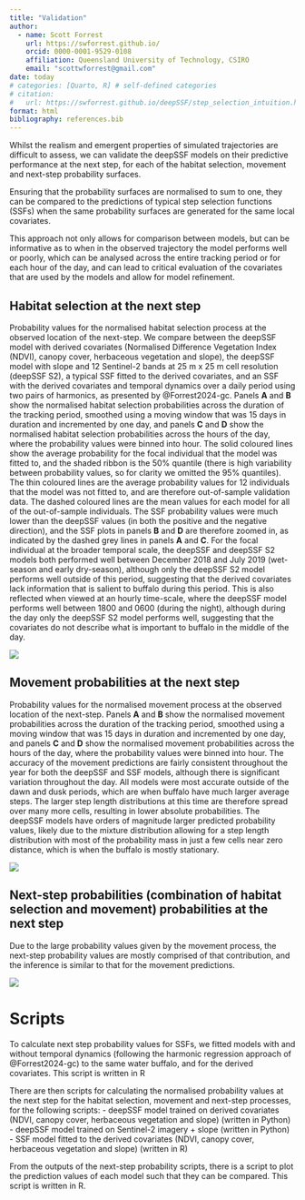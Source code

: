 ```yaml
---
title: "Validation"
author:
  - name: Scott Forrest
    url: https://swforrest.github.io/
    orcid: 0000-0001-9529-0108
    affiliation: Queensland University of Technology, CSIRO
    email: "scottwforrest@gmail.com"
date: today
# categories: [Quarto, R] # self-defined categories
# citation: 
#   url: https://swforrest.github.io/deepSSF/step_selection_intuition.html
format: html
bibliography: references.bib
---
```


Whilst the realism and emergent properties of simulated trajectories are difficult to assess, we can validate the deepSSF models on their predictive performance at the next step, for each of the habitat selection, movement and next-step probability surfaces. 

Ensuring that the probability surfaces are normalised to sum to one, they can be compared to the predictions of typical step selection functions (SSFs) when the same probability surfaces are generated for the same local covariates. 

This approach not only allows for comparison between models, but can be informative as to when in the observed trajectory the model performs well or poorly, which can be analysed across the entire tracking period or for each hour of the day, and can lead to critical evaluation of the covariates that are used by the models and allow for model refinement. 

## Habitat selection at the next step

Probability values for the normalised habitat selection process at the observed location of the next-step. We compare between the deepSSF model with derived covariates (Normalised Difference Vegetation Index (NDVI), canopy cover, herbaceous vegetation and slope), the deepSSF model with slope and 12 Sentinel-2 bands at 25 m x 25 m cell resolution (deepSSF S2), a typical SSF fitted to the derived covariates, and an SSF with the derived covariates and temporal dynamics over a daily period using two pairs of harmonics, as presented by @Forrest2024-gc. Panels **A** and **B** show the normalised habitat selection probabilities across the duration of the tracking period, smoothed using a moving window that was 15 days in duration and incremented by one day, and panels **C** and **D** show the normalised habitat selection probabilities across the hours of the day, where the probability values were binned into hour. The solid coloured lines show the average probability for the focal individual that the model was fitted to, and the shaded ribbon is the 50% quantile (there is high variability between probability values, so for clarity we omitted the 95% quantiles). The thin coloured lines are the average probability values for 12 individuals that the model was not fitted to, and are therefore out-of-sample validation data. The dashed coloured lines are the mean values for each model for all of the out-of-sample individuals. The SSF probability values were much lower than the deepSSF values (in both the positive and the negative direction), and the SSF plots in panels **B** and **D** are therefore zoomed in, as indicated by the dashed grey lines in panels **A** and **C**. For the focal individual at the broader temporal scale, the deepSSF and deepSSF S2 models both performed well between December 2018 and July 2019 (wet-season and early dry-season), although only the deepSSF S2 model performs well outside of this period, suggesting that the derived covariates lack information that is salient to buffalo during this period. This is also reflected when viewed at an hourly time-scale, where the deepSSF model performs well between 1800 and 0600 (during the night), although during the day only the deepSSF S2 model performs well, suggesting that the covariates do not describe what is important to buffalo in the middle of the day.

![](figures/next_step_validation_habitat_moving_avg.png)

## Movement probabilities at the next step

Probability values for the normalised movement process at the observed location of the next-step. Panels **A** and **B** show the normalised movement probabilities across the duration of the tracking period, smoothed using a moving window that was 15 days in duration and incremented by one day, and panels **C** and **D** show the normalised movement probabilities across the hours of the day, where the probability values were binned into hour. The accuracy of the movement predictions are fairly consistent throughout the year for both the deepSSF and SSF models, although there is significant variation throughout the day. All models were most accurate outside of the dawn and dusk periods, which are when buffalo have much larger average steps. The larger step length distributions at this time are therefore spread over many more cells, resulting in lower absolute probabilities. The deepSSF models have orders of magnitude larger predicted probability values, likely due to the mixture distribution allowing for a step length distribution with most of the probability mass in just a few cells near zero distance, which is when the buffalo is mostly stationary.

![](figures/next_step_validation_movement_moving_avg.png)

## Next-step probabilities (combination of habitat selection and movement) probabilities at the next step

Due to the large probability values given by the movement process, the next-step probability values are mostly comprised of that contribution, and the inference is similar to that for the movement predictions.

![](figures/next_step_validation_next_step_moving_avg.png)


# Scripts

To calculate next step probability values for SSFs, we fitted models with and without temporal dynamics (following the harmonic regression approach of @Forrest2024-gc) to the same water buffalo, and for the derived covariates. This script is written in R

There are then scripts for calculating the normalised probability values at the next step for the habitat selection, movement and next-step processes, for the following scripts:
- deepSSF model trained on derived covariates (NDVI, canopy cover, herbaceous vegetation and slope) (written in Python)
- deepSSF model trained on Sentinel-2 imagery + slope (written in Python)
- SSF model fitted to the derived covariates (NDVI, canopy cover, herbaceous vegetation and slope) (written in R)

From the outputs of the next-step probability scripts, there is a script to plot the prediction values of each model such that they can be compared. This script is written in R.